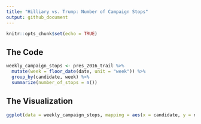 ```yaml
---
title: "Hilliary vs. Trump: Number of Campaign Stops"
output: github_document
---
```


```r
knitr::opts_chunk$set(echo = TRUE)
```


## The Code


```r
weekly_campaign_stops <- pres_2016_trail %>% 
  mutate(week = floor_date(date, unit = "week")) %>% 
  group_by(candidate, week) %>% 
  summarize(number_of_stops = n())
```

## The Visualization


```r
ggplot(data = weekly_campaign_stops, mapping = aes(x = candidate, y = number_of_stops)) + geom_col() + labs(x = "Candidate", y = "Number of Stops")
```

